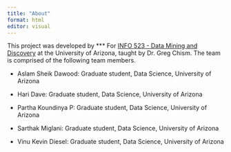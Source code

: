 ```yaml
---
title: "About"
format: html
editor: visual
---
```


This project was developed by **\MineCrafters** For [INFO 523 - Data Mining and Discovery](https://datamineaz.org/) at the University of Arizona, taught by Dr. Greg Chism. The team is comprised of the following team members.

-   Aslam	Sheik Dawood: Graduate student, Data Science, University of Arizona

-   Hari	Dave: Graduate student, Data Science, University of Arizona

-   Partha	Koundinya P: Graduate student, Data Science, University of Arizona

-   Sarthak	Miglani: Graduate student, Data Science, University of Arizona

-   Vinu	Kevin Diesel: Graduate student, Data Science, University of Arizona
